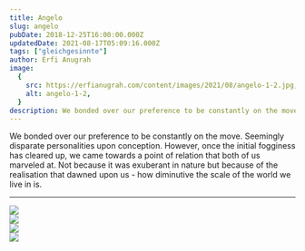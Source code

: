 ```yaml
---
title: Angelo
slug: angelo
pubDate: 2018-12-25T16:00:00.000Z
updatedDate: 2021-08-17T05:09:16.000Z
tags: ["gleichgesinnte"]
author: Erfi Anugrah
image:
  {
    src: https://erfianugrah.com/content/images/2021/08/angelo-1-2.jpg,
    alt: angelo-1-2,
  }
description: We bonded over our preference to be constantly on the move. Seemingly disparate personalities upon conception.
---
```


We bonded over our preference to be constantly on the move. Seemingly disparate personalities upon conception. However, once the initial fogginess has cleared up, we came towards a point of relation that both of us marveled at. Not because it was exuberant in nature but because of the realisation that dawned upon us - how diminutive the scale of the world we live in is.

---

<div class="grid grid-cols-1 sm:grid-cols-2 md:grid-cols-3 lg:grid-cols-4 gap-4">
    <div class="col-span-1">
        <a href ="https://erfianugrah.com/content/images/2021/08/angelo-1-2.jpg"  data-fslightbox="gallery">
            <img src="https://erfianugrah.com/content/images/2021/08/angelo-1-2.jpg" />
        </a>
    </div>
    <div class="col-span-1">
        <a href ="https://erfianugrah.com/content/images/2021/08/Angelo-2.jpg"  data-fslightbox="gallery">
            <img src="https://erfianugrah.com/content/images/2021/08/Angelo-2.jpg" />
        </a>
    </div>
    <div class="col-span-1">
        <a href ="https://erfianugrah.com/content/images/2021/08/Angelo-4-1.jpg"  data-fslightbox="gallery">
            <img src="https://erfianugrah.com/content/images/2021/08/Angelo-4-1.jpg" />
        </a>
    </div>
    <div class="col-span-1">
        <a href ="https://erfianugrah.com/content/images/2021/08/Angelo-1.jpg"  data-fslightbox="gallery">
            <img src="https://erfianugrah.com/content/images/2021/08/Angelo-1.jpg" />
        </a>
    </div>
</div>
